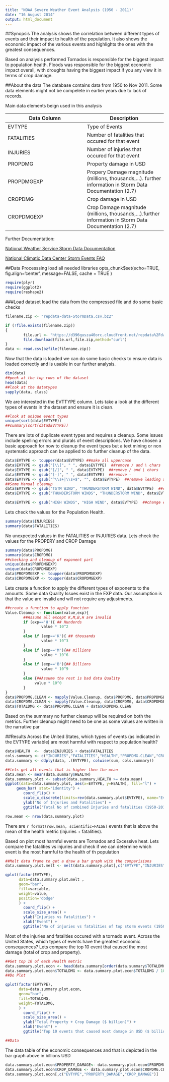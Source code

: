 ```yaml
---
title: "NOAA Severe Weather Event Analysis (1950 - 2011)"
date: "16 August 2014"
output: html_document
---
```

##Synopsis
The analysis shows the correlation between different types of events and their impact to health of the population. It also shows the economic impact of the various events and highlights the ones with the greatest consequences.

Based on analysis performed Tornados is responsible for the biggest impact to population health. Floods was responsible for the biggest economic impact overall, with droughts having the biggest impact if you any view it in terms of crop damage.

##About the data
The database contains data from 1950 to Nov 2011. Some data elements might not be compelete in earlier years due to lack of records.

Main data elements beign used in this analysis

Data Column | Description
----- | ----- 
EVTYPE |  Type of Events
FATALITIES | Number of fatalities that occured for that event
INJURIES | Number of injuries that occured for that event
PROPDMG | Property damage in USD
PROPDMGEXP | Propery Damage magnitude (millions, thousands,...). further information in Storm Data Documentation (2.7)
CROPDMG | Crop damage in USD
CROPDMGEXP | Crop Damage magnitude (millions, thousands,...).further information in Storm Data Documentation (2.7)

Further Documentation:

[National Weather Service Storm Data Documentation]("https://d396qusza40orc.cloudfront.net/repdata%2Fpeer2_doc%2Fpd01016005curr.pdf")

[National Climatic Data Center Storm Events FAQ]("https://d396qusza40orc.cloudfront.net/repdata%2Fpeer2_doc%2FNCDC%20Storm%20Events-FAQ%20Page.pdf")

##Data Processsing
load all needed libraries
opts_chunk$set(echo=TRUE, fig.align='center', message=FALSE, cache = TRUE )
```r
require(plyr)
require(ggplot2)
require(reshape2)
```
###Load dataset
load the data from the compressed file and do some basic checks
```r
filename.zip <- "repdata-data-StormData.csv.bz2"

if (!file.exists(filename.zip))
{
        file.url <- "https://d396qusza40orc.cloudfront.net/repdata%2Fdata%2FStormData.csv.bz2"
        file.download(file.url,file.zip,method="curl")
}
data <- read.csv(bzfile(filename.zip))
```
Now that the data is loaded we can do some basic checks to ensure data is loaded correctly and is usable in our further analysis.

```r
dim(data)
##peek at the top rows of the dataset
head(data)
##look at the datatypes 
sapply(data, class) 
```
We are interested in the EVTTYPE column. Lets take a look at the different types of events in the dataset and ensure it is clean.
```r
##look at unique event types
unique(sort(data$EVTYPE))
##summary(sort(data$EVTYPE))

```
There are lots of duplicate event types and requires a cleanup. Some issues include spelling errors and plurals of event descriptions. We have chosen a basic approach for now to cleanup the event types but a text mining or non systematic approach can be applied to do further cleanup of the data.
```r
data$EVTYPE <- toupper(data$EVTYPE) ##make all uppercase
data$EVTYPE <- gsub("[\\]", " ", data$EVTYPE)  ##remove / and \ chars
data$EVTYPE <- gsub("[/]", " ", data$EVTYPE)  ##remove / and \ chars
data$EVTYPE <- gsub("[-]", " ", data$EVTYPE)  ##remove -
data$EVTYPE <- gsub("^\\s+|\\s+$", "", data$EVTYPE)  ##remove leading and trailing spaces
##Some Manual cleanup
data$EVTYPE <- gsub("TSTM WIND", "THUNDERSTORM WIND", data$EVTYPE)  ##change evtn type
data$EVTYPE <- gsub("THUNDERSTORM WINDS", "THUNDERSTORM WIND", data$EVTYPE)  ##rhange evtn type

data$EVTYPE <- gsub("HIGH WINDS", "HIGH WIND", data$EVTYPE)  ##change evtn type

```
Lets check the values for the Population Health. 
```r
summary(data$INJURIES)
summary(data$FATALITIES)

```
No unexpected values in the FATALITIES or INJURIES data. 
Lets check the values for the PROPERY and CROP Damage
```r
summary(data$PROPDMG)
summary(data$CROPDMG)
##checking and cleanup of exponent part
unique(data$PROPDMGEXP)
unique(data$CROPDMGEXP)
data$PROPDMGEXP <- toupper(data$PROPDMGEXP) 
data$CROPDMGEXP <- toupper(data$CROPDMGEXP) 
```
Lets create a function to apply the different types of exponents to the amounts. Some data Quality Issues exist in the EXP data. Our assumption is that the value are invalid and will not require any adjustments. 
```r
##create a function to apply function
Value.Cleanup <- function(value,exp){
        ##Assume all except K,M,B,H are invalid
        if (exp=='H'){ ## Hunderds
                value * 10^2
        }  
        else if (exp=='K'){ ## thousands
                value * 10^3
        }
        else if (exp=='M'){## millions
                value * 10^6
        }
        else if (exp=='B'){## Billions
                value * 10^9
        }
        else {##Assume the rest is bad data Quality
             value * 10^0   
        }
}
data$PROPDMG.CLEAN <- mapply(Value.Cleanup, data$PROPDMG, data$PROPDMGEXP)
data$CROPDMG.CLEAN <- mapply(Value.Cleanup, data$CROPDMG, data$CROPDMGEXP)
data$TOTALDMG <- data$PROPDMG.CLEAN + data$CROPDMG.CLEAN 
```
Based on the summary no further cleanup will be required on both the metrics. 
Further cleanup might need to be one as some values are written in the narrative par

##Results
Across the United States, which types of events (as indicated in the EVTYPE variable) are most harmful with respect to population health?
```r
data$HEALTH  <-  data$INJURIES + data$FATALITIES
cols.summary <- c("INJURIES","FATALITIES","HEALTH","PROPDMG.CLEAN","CROPDMG.CLEAN","TOTALDMG")
data.summary <- ddply(data, .(EVTYPE), colwise(sum, cols.summary))

##lets get all events that is higher then the mean
data.mean <- mean(data.summary$HEALTH)
data.summary.plot <- subset(data.summary,HEALTH >= data.mean)
ggplot(data=data.summary.plot, aes(x=EVTYPE, y=HEALTH), fill="l") + 
     geom_bar( stat="identity") + 
        coord_flip() +
        scale_x_discrete(limits=rev(data.summary.plot$EVTYPE), name="Event") +
        ylab("No of Injuries and Fatalities") +  
        ggtitle('Total No of combined Injuries and fatalities (1950-2011)') 

row.mean <- nrow(data.summary.plot)
```
There are `r format(row.mean, scientific=FALSE) `   events that is above the mean of the health metric (injuries + fatalities).

Based on plot most harmful events are Tornados and Excessive heat.
Lets compare the fatalities vs injuries and check if we can determine which event is the most harmful to the health of th population
```r
##Melt data frame to get a draw a bar graph with the comparisions
data.summary.plot.melt <- melt(data.summary.plot[,c("EVTYPE","INJURIES","FATALITIES")], id="EVTYPE")

qplot(factor(EVTYPE),
      data=data.summary.plot.melt ,
      geom="bar",
      fill=variable,
      weight=value,
      position='dodge'
      ) +
        coord_flip() +
        scale_size_area() + 
        ylab("Injuries vs Fatalities") + 
        xlab("Event") +  
        ggtitle('No of injuries vs fatalities of top storm events (1950-2011)')


```

Most of the injuries and fatalities occured with a tornado event. 
Across the United States, which types of events have the greatest economic consequences?
Lets compare the top 10 event that caused the most damage (total of crop and property). 
```r
##Get top 10 of each Health metric
data.summary.plot.econ <- head(data.summary[order(data.summary$TOTALDMG, decreasing=TRUE), ], 10)
data.summary.plot.econ$TOTALDMG <- data.summary.plot.econ$TOTALDMG / 10^9
##Do Plot

qplot(factor(EVTYPE),
      data=data.summary.plot.econ,
      geom="bar",
      fill=TOTALDMG,
      weight=TOTALDMG,
      ) +
        coord_flip() +
        scale_size_area() + 
        ylab("Total Property + Crop Damage ($ billion)") + 
        xlab("Event") +  
        ggtitle('Top 10 events that caused most damage in USD ($ billion) (1950-2011)')

##Data

```
The data table of the economic consequences and that is depicted in the bar graph above in billions USD
```r
data.summary.plot.econ$PROPERTY_DAMAGE<- data.summary.plot.econ$PROPDMG.CLEAN / 10^9
data.summary.plot.econ$CROP_DAMAGE <- data.summary.plot.econ$CROPDMG.CLEAN / 10^9
data.summary.plot.econ[,c("EVTYPE","PROPERTY_DAMAGE","CROP_DAMAGE")]
```